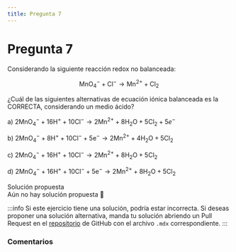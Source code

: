 ```yaml
---
title: Pregunta 7
---
```



# Pregunta 7

<div className="exercise">
Considerando la siguiente reacción redox no balanceada:

$$
\mathrm{MnO}_4^{-}+\mathrm{Cl}^{-} \rightarrow \mathrm{Mn}^{2+}+\mathrm{Cl}_2
$$

¿Cuál de las siguientes alternativas de ecuación iónica balanceada es la CORRECTA, considerando un medio ácido?

a) $2 \mathrm{MnO}_4^{-}+16 \mathrm{H}^{+}+10 \mathrm{Cl}^{-} \rightarrow 2 \mathrm{Mn}^{2+}+8 \mathrm{H}_2 \mathrm{O}+5 \mathrm{Cl}_2+5 e^{-}$

b) $2 \mathrm{MnO}_4^{-}+8 \mathrm{H}^{+}+10 \mathrm{Cl}^{-}+5 \mathrm{e}^{-} \rightarrow 2 \mathrm{Mn}^{2+}+4 \mathrm{H}_2 \mathrm{O}+5 \mathrm{Cl}_2$

c) $2 \mathrm{MnO}_4^{-}+16 \mathrm{H}^{+}+10 \mathrm{Cl}^{-} \rightarrow 2 \mathrm{Mn}^{2+}+8 \mathrm{H}_2 \mathrm{O}+5 \mathrm{Cl}_2$

d) $2 \mathrm{MnO}_4^{-}+16 \mathrm{H}^{+}+10 \mathrm{Cl}^{-}+5 \mathrm{e}^{-} \rightarrow 2 \mathrm{Mn}^{2+}+8 \mathrm{H}_2 \mathrm{O}+5 \mathrm{Cl}_2$
</div>

<MDXDetails>
<summary>Solución propuesta</summary>

<div className="exercise">
Aún no hay solución propuesta 🥲
</div>

:::info
Si este ejercicio tiene una solución, podría estar incorrecta. Si deseas proponer una solución alternativa, manda tu solución abriendo
un Pull Request en el [repositorio](https://github.com/crow-rojas/apuntes-fundamentals/pulls) de GitHub con el archivo
`.mdx` correspondiente.
:::

</MDXDetails>

### Comentarios

<Disqus
  url="https://crow-rojas.github.io/apuntes-fundamentals/docs/science/chemistry/exercises/2017-2/p07"
  identifier="docs/science/chemistry/exercises/2017-2/p07"
  title="2017-2 Quimica - Pregunta 07"
/>
